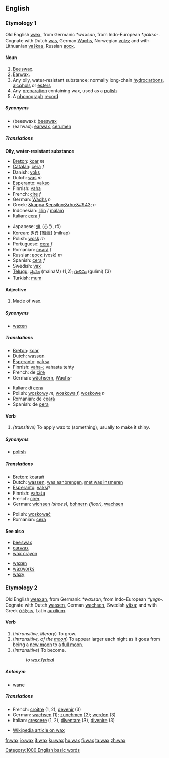 ==English==

===Etymology 1===
Old English [[wæx]], from Germanic ''*waxsan'', from Indo-European ''*u̯okso-''.  Cognate with Dutch [[was]], German [[Wachs]], Norwegian [[voks]]; and with Lithuanian [[vaškas]], Russian [[воск]].

====Noun====
{{en-noun|es}}

#[[Beeswax]].
#[[Earwax]].
#Any oily, water-resistant substance; normally long-chain [[hydrocarbon]]s, [[alcohol]]s or [[ester]]s
#Any [[preparation]] containing wax, used as a [[polish]]
#A [[phonograph]] [[record]]

=====Synonyms=====
*(beeswax): [[beeswax]]
*(earwax): [[earwax]], [[cerumen]]

=====Translations=====
<!--Add translations here for "wax" in them main sense only-->
'''Oily, water-resistant substance'''
{{top}}
*[[Breton]]: [[koar]] ''m''
*[[Catalan]]: [[cera]] ''f''
*Danish: [[voks]] {{c}}
*Dutch: [[was]] ''m''
*[[Esperanto]]: [[vakso]]
*Finnish: [[vaha]]
*French: [[cire]] ''f''
*German: [[Wachs]] ''n''
*Greek: [[&kappa;&epsilon;&rho;&#943;]] ''n''
*Indonesian: [[lilin]] / [[malam]]
*Italian: [[cera]] ''f''
{{mid}}
*Japanese: [[蝋]] (ろう, rō)
*Korean: [[밀랍]] [蜜蠟] (milrap)
*Polish: [[wosk]] ''m''
*Portuguese: [[cera]] ''f''
*Romanian: [[ceară]] ''f''
*Russian: [[воск]] (vosk) ''m''
*Spanish: [[cera]] ''f''
*Swedish: [[vax]]
*[[Telugu]]: [[మైనం]] (mainaM) (1,2); [[గులిమి]] (gulimi) (3)
*Turkish: [[mum]]
{{bottom}}

====Adjective====
{{en-adj-notcomp}}

#Made of wax.

=====Synonyms=====
*[[waxen]]

=====Translations=====
{{top}}
*[[Breton]]: [[koar]]
*Dutch: [[wassen]]
*[[Esperanto]]: [[vaksa]]
*Finnish: [[vaha|vaha-]]; vahasta tehty
*French: de [[cire]]
*German: [[wächsern]], [[Wachs]]-
{{mid}}
*Italian: di [[cera]]
*Polish: [[woskowy]] ''m'', [[woskowa]] ''f'', [[woskowe]] ''n''
*Romanian: de [[ceară]]
*Spanish: de [[cera]]
{{bottom}}

====Verb====
{{en-verb|wax|es}}

# ''(transitive)'' To apply wax to (something), usually to make it shiny.

=====Synonyms=====
*[[polish]]

=====Translations=====
{{top}}
*[[Breton]]: [[koarañ]]
*Dutch: [[wassen]], [[was aanbrengen]], [[met was insmeren]]
*[[Esperanto]]: [[vaksi]]?
*Finnish: [[vahata]]
*French: [[cirer]]
*German: [[wichsen]] ''(shoes),'' [[bohnern]] ''(floor),'' [[wachsen]]
{{mid}}
*Polish: [[woskować]]
*Romanian: [[cera]]
{{bottom}}

====See also====
{{top2}}
*[[beeswax]]
*[[earwax]]
*[[wax crayon]]
{{mid2}}
*[[waxen]]
*[[waxworks]]
*[[waxy]]
{{bottom}}

===Etymology 2===
Old English [[weaxan]], from Germanic ''*waxsan'', from Indo-European ''*u̯egs-''.  Cognate with Dutch [[wassen]], German [[wachsen]], Swedish [[växa]]; and with Greek [[ἀέξειν]], Latin [[auxilium]].

====Verb====
{{en-verb|wax|es}}

#(''intransitive, literary'') To grow.
#(''intransitive, of the [[moon]]'') To appear larger each night as it goes from being a [[new moon]] to a [[full moon]].
#(''intransitive'') To become.
#:''to [[wax lyrical]]''

=====Antonym=====
*[[wane]]

=====Translations=====
{{top}}
*French: [[croître]] (1, 2), [[devenir]] (3)
*German: [[wachsen]] (1); [[zunehmen]] (2); [[werden]] (3)
*Italian: [[crescere]] (1, 2), [[diventare]] (3), [[divenire]] (3)
{{mid}}
{{bottom}}

*[[w:en:Wax|Wikipedia article on wax]]
[[Category:1000 English basic words]]

[[fr:wax]]
[[io:wax]]
[[it:wax]]
[[ku:wax]]
[[hu:wax]]
[[fi:wax]]
[[ta:wax]]
[[zh:wax]]